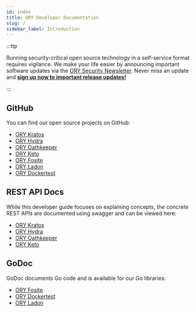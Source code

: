 ```yaml
---
id: index
title: ORY Developer Documentation
slug: /
sidebar_label: Introduction
---
```


:::tip

Running security-critical open source technology in a self-service format
requires vigilance. We make your life easier by announcing important software
updates via the
[ORY Security Newsletter](https://ory.us10.list-manage.com/subscribe?u=ffb1a878e4ec6c0ed312a3480&id=f605a41b53).
Never miss an update and
**[sign up now to important release updates!](https://ory.us10.list-manage.com/subscribe?u=ffb1a878e4ec6c0ed312a3480&id=f605a41b53)**

:::

## GitHub

You can find our open source projects on GitHub:

- [ORY Kratos](https://github.com/ory/kratos)
- [ORY Hydra](https://github.com/ory/hydra)
- [ORY Oathkeeper](https://github.com/ory/oathkeeper)
- [ORY Keto](https://github.com/ory/keto)
- [ORY Fosite](https://github.com/ory/fosite)
- [ORY Ladon](https://github.com/ory/ladon)
- [ORY Dockertest](https://github.com/ory/dockertest)

## REST API Docs

While this developer guide focuses on explaining concepts, the concrete REST
APIs are documented using swagger and can be viewed here:

- [ORY Kratos](https://www.ory.sh/kratos/docs/reference/api)
- [ORY Hydra](https://www.ory.sh/hydra/docs/reference/api)
- [ORY Oathkeeper](https://www.ory.sh/oathkeeper/docs/reference/api)
- [ORY Keto](https://www.ory.sh/keto/docs/reference/api)

## GoDoc

GoDoc documents Go code and is available for our Go libraries:

- [ORY Fosite](https://godoc.org/github.com/ory/fosite)
- [ORY Dockertest](https://godoc.org/github.com/ory/dockertest)
- [ORY Ladon](https://godoc.org/github.com/ory/ladon)
